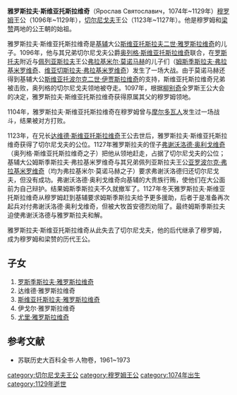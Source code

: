 '''雅罗斯拉夫·斯维亚托斯拉维奇'''（Ярослав Святославич，1074年~1129年）[[穆罗姆|穆罗姆]]王公（1096年~1129年），[[切尔尼戈夫|切尔尼戈夫]]王公（1123年~1127年）。他是穆罗姆和[[梁赞|梁赞]]两地的公王朝的始祖。

雅罗斯拉夫·斯维亚托斯拉维奇是[[基辅|基辅]]大公[[斯维亚托斯拉夫二世·雅罗斯拉维奇|斯维亚托斯拉夫二世·雅罗斯拉维奇]]的儿子。1096年，他与其兄弟切尔尼戈夫公爵[[奥列格·斯维亚托斯拉维奇_(特穆塔拉干)|奥列格·斯维亚托斯拉维奇]]联合，在[[罗斯托夫|罗斯托夫]]附近与[[佩列亚斯拉夫|佩列亚斯拉夫]]王公[[弗拉基米尔·莫诺马赫|弗拉基米尔·莫诺马赫]]的儿子们（[[姆斯季斯拉夫一世·弗拉基米罗维奇|姆斯季斯拉夫·弗拉基米罗维奇]]、[[维亚切斯拉夫·弗拉基米罗维奇|维亚切斯拉夫·弗拉基米罗维奇]]）发生了一场大战。由于莫诺马赫还得到基辅大公[[斯维亚托波尔克二世·伊贾斯拉维奇|斯维亚托波尔克二世·伊贾斯拉维奇]]的支持，斯维亚托斯拉维奇兄弟被击败，奥列格的切尔尼戈夫领地被夺走。1097年，根据[[柳别奇|柳别奇]]全罗斯王公大会的决定，雅罗斯拉夫·斯维亚托斯拉维奇获得原属其父的穆罗姆领地。

1104年，雅罗斯拉夫·斯维亚托斯拉维奇在穆罗姆曾与[[摩尔多瓦|摩尔多瓦人]]发生过一场战斗，结果被对方打败。

1123年，在兄长[[达维德·斯维亚托斯拉维奇|达维德·斯维亚托斯拉维奇]]王公去世后，雅罗斯拉夫·斯维亚托斯拉维奇获得了切尔尼戈夫的公位。1127年雅罗斯拉夫的侄子[[弗谢沃洛德二世·奥利戈维奇|弗谢沃洛德·奥利戈维奇]]（奥列格·斯维亚托斯拉维奇之子）把他从领地赶走，占据了切尔尼戈夫的公位；基辅大公姆斯季斯拉夫·弗拉基米罗维奇与其兄弟佩列亚斯拉夫王公[[亚罗波尔克二世·弗拉基米罗维奇|亚罗波尔克·弗拉基米罗维奇]]（均为弗拉基米尔·莫诺马赫之子）要求弗谢沃洛德归还切尔尼戈夫，但没有成功。弗谢沃洛德·奥利戈维奇向基辅的大贵族行贿，使他们在大公面前为自己辩护。结果姆斯季斯拉夫不久就撤军了。1127年冬天雅罗斯拉夫·斯维亚托斯拉维奇从穆罗姆赶到基辅要求姆斯季斯拉夫给予更多援助，后者于是准备再次起兵对付弗谢沃洛德·奥利戈维奇，但被大牧首安德烈劝阻了。最终姆斯季斯拉夫迫使弗谢沃洛德与雅罗斯拉夫和解。

雅罗斯拉夫·斯维亚托斯拉维奇从此失去了切尔尼戈夫，他的后代继承了穆罗姆，成为穆罗姆和梁赞的历代王公。

==子女==

#[[罗斯季斯拉夫·雅罗斯拉维奇_(梁赞)|罗斯季斯拉夫·雅罗斯拉维奇]]
#达维德·雅罗斯拉维奇
#[[斯维亚托斯拉夫·雅罗斯拉维奇_(梁赞)|斯维亚托斯拉夫·雅罗斯拉维奇]]
#伊戈尔·雅罗斯拉维奇
#[[尤里·雅罗斯拉维奇|尤里·雅罗斯拉维奇]]

==参考文献==

*苏联历史大百科全书·人物卷，1961~1973

{{start box}}
{{s-before|[[伊贾斯拉夫·弗拉基米罗维奇_(库尔斯克)|伊贾斯拉夫·弗拉基米罗维奇]]}}
{{s-title|[[穆罗姆统治者列表|穆罗姆王公]]|1096~1129}}
{{s-after|[[尤里·雅罗斯拉维奇|尤里·雅罗斯拉维奇]]}}
{{s-before|[[达维德·斯维亚托斯拉维奇|达维德·斯维亚托斯拉维奇]]}}
{{s-title|[[切尔尼戈夫统治者列表|切尔尼戈夫王公]]|1123~1127}}
{{s-after|[[弗谢沃洛德二世·奥利戈维奇|弗谢沃洛德·奥利戈维奇]]}}
{{end box}}

[[category:切尔尼戈夫王公|category:切尔尼戈夫王公]]
[[category:穆罗姆王公|category:穆罗姆王公]]
[[category:1074年出生|category:1074年出生]]
[[category:1129年逝世|category:1129年逝世]]